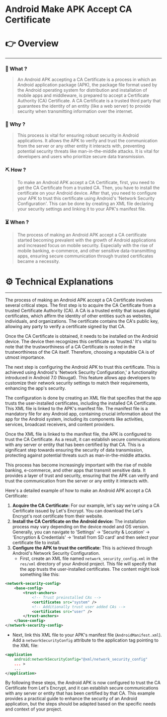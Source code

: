# Android Make APK Accept CA Certificate


# 👉 Overview

---

### 👀 What ?

> An Android APK accepting a CA Certificate is a process in which an Android application package (APK), the package file format used by the Android operating system for distribution and installation of mobile apps and middleware, is prepared to accept a Certificate Authority (CA) Certificate. A CA Certificate is a trusted third party that guarantees the identity of an entity (like a web server) to provide security when transmitting information over the internet.
> 

### 🧐 Why ?

> This process is vital for ensuring robust security in Android applications. It allows the APK to verify and trust the communication from the server or any other entity it interacts with, preventing potential security threats like man-in-the-middle attacks. It is vital for developers and users who prioritize secure data transmission.
> 

### ⛏️ How ?

> To make an Android APK accept a CA Certificate, first, you need to get the CA Certificate from a trusted CA. Then, you have to install the certificate on your Android device. After that, you need to configure your APK to trust this certificate using Android's 'Network Security Configuration'. This can be done by creating an XML file declaring your security settings and linking it to your APK's manifest file.
> 

### ⏳ When ?

> The process of making an Android APK accept a CA certificate started becoming prevalent with the growth of Android applications and increased focus on mobile security. Especially with the rise of mobile banking, e-commerce, and other sensitive data-transmitting apps, ensuring secure communication through trusted certificates became a necessity.
> 

# ⚙️ Technical Explanations

---

The process of making an Android APK accept a CA Certificate involves several critical steps. The first step is to acquire the CA Certificate from a trusted Certificate Authority (CA). A CA is a trusted entity that issues digital certificates, which affirm the identity of other entities such as websites, individuals, and organizations. The certificate contains the CA's public key, allowing any party to verify a certificate signed by that CA.

Once the CA Certificate is obtained, it needs to be installed on the Android device. The device then recognizes this certificate as 'trusted.' It's vital to note that the trustworthiness of a CA Certificate is rooted in the trustworthiness of the CA itself. Therefore, choosing a reputable CA is of utmost importance.

The next step is configuring the Android APK to trust this certificate. This is achieved using Android's 'Network Security Configuration,' a functionality introduced in Android 7.0 (Nougat). This feature allows app developers to customize their network security settings to match their requirements, enhancing the app's security.

The configuration is done by creating an XML file that specifies that the app trusts the user-installed certificates, including the installed CA Certificate. This XML file is linked to the APK's manifest file. The manifest file is a mandatory file for any Android app, containing crucial information about the app for the Android system, including its components like activities, services, broadcast receivers, and content providers.

Once the XML file is linked to the manifest file, the APK is configured to trust the CA Certificate. As a result, it can establish secure communications with any server or entity that has been certified by that CA. This is a significant step towards ensuring the security of data transmission, protecting against potential threats such as man-in-the-middle attacks.

This process has become increasingly important with the rise of mobile banking, e-commerce, and other apps that transmit sensitive data. It provides a layer of trust and security, ensuring that the APK can verify and trust the communication from the server or any entity it interacts with.

Here's a detailed example of how to make an Android APK accept a CA Certificate:

1. **Acquire the CA Certificate:** For our example, let's say we're using a CA Certificate issued by Let's Encrypt. You can download the Let's Encrypt's root certificate from their website.
2. **Install the CA Certificate on the Android device:** The installation process may vary depending on the device model and OS version. Generally, you can navigate to 'Settings' -> 'Security & Location' -> 'Encryption & Credentials' -> 'Install from SD card' and then select your certificate file to install.
3. **Configure the APK to trust the certificate:** This is achieved through Android's Network Security Configuration.
    - First, create an XML file named `network_security_config.xml` in the `res/xml` directory of your Android project. This file will specify that the app trusts the user-installed certificates. The content might look something like this:

```xml
<network-security-config>
    <base-config>
        <trust-anchors>
            <!-- Trust preinstalled CAs -->
            <certificates src="system" />
            <!-- Additionally trust user added CAs -->
            <certificates src="user" />
        </trust-anchors>
    </base-config>
</network-security-config>

```

- Next, link this XML file to your APK's manifest file (`AndroidManifest.xml`). Add a `networkSecurityConfig` attribute to the application tag pointing to the XML file:

```xml
<application
    android:networkSecurityConfig="@xml/network_security_config"
    ... >
    ...
</application>

```

By following these steps, the Android APK is now configured to trust the CA Certificate from Let's Encrypt, and it can establish secure communications with any server or entity that has been certified by that CA. This example provides a practical guide to enhance the security of an Android application, but the steps should be adapted based on the specific needs and context of your project.
